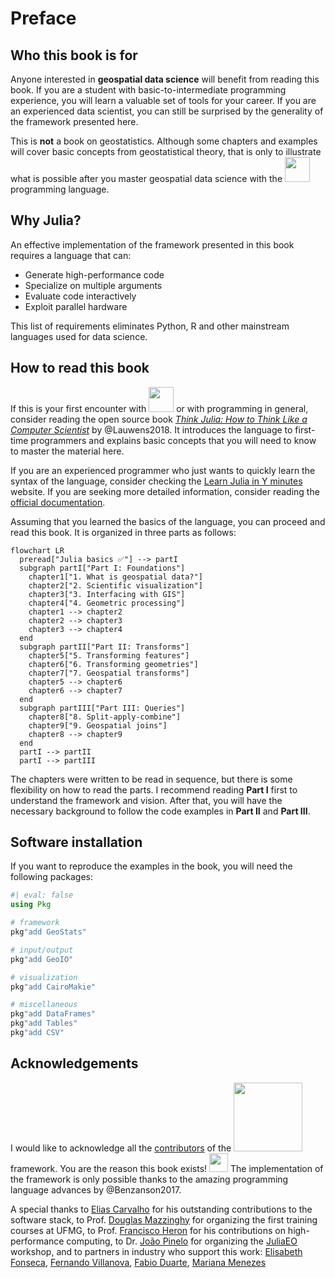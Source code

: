 # Preface {.unnumbered}

## Who this book is for

Anyone interested in **geospatial data science** will benefit from
reading this book. If you are a student with basic-to-intermediate
programming experience, you will learn a valuable set of tools
for your career. If you are an experienced data scientist, you
can still be surprised by the generality of the framework
presented here.

This is **not** a book on geostatistics. Although some chapters
and examples will cover basic concepts from geostatistical theory,
that is only to illustrate what is possible after you master
geospatial data science with the
[![](images/julia.svg){fig-alt="Julia" width=40px}](https://julialang.org)
programming language.

## Why Julia?

An effective implementation of the framework presented in this book
requires a language that can:

- Generate high-performance code
- Specialize on multiple arguments
- Evaluate code interactively
- Exploit parallel hardware

This list of requirements eliminates Python, R and other
mainstream languages used for data science.

## How to read this book

If this is your first encounter with
[![](images/julia.svg){fig-alt="Julia" width=40px}](https://julialang.org)
or with programming in general, consider reading the open source book
[*Think Julia: How to Think Like a Computer Scientist*](https://benlauwens.github.io/ThinkJulia.jl/latest/book.html)
by @Lauwens2018. It introduces the language to
first-time programmers and explains basic concepts that you will
need to know to master the material here.

If you are an experienced programmer who just wants to quickly
learn the syntax of the language, consider checking the
[Learn Julia in Y minutes](https://learnxinyminutes.com/docs/julia)
website. If you are seeking more detailed information, consider
reading the [official documentation](https://docs.julialang.org/en/v1).

Assuming that you learned the basics of the language, you can proceed
and read this book. It is organized in three parts as follows:

```mermaid
flowchart LR
  preread["Julia basics ✅"] --> partI
  subgraph partI["Part I: Foundations"]
    chapter1["1. What is geospatial data?"]
    chapter2["2. Scientific visualization"]
    chapter3["3. Interfacing with GIS"]
    chapter4["4. Geometric processing"]
    chapter1 --> chapter2
    chapter2 --> chapter3
    chapter3 --> chapter4
  end
  subgraph partII["Part II: Transforms"]
    chapter5["5. Transforming features"]
    chapter6["6. Transforming geometries"]
    chapter7["7. Geospatial transforms"]
    chapter5 --> chapter6
    chapter6 --> chapter7
  end
  subgraph partIII["Part III: Queries"]
    chapter8["8. Split-apply-combine"]
    chapter9["9. Geospatial joins"]
    chapter8 --> chapter9
  end
  partI --> partII
  partI --> partIII
```

The chapters were written to be read in sequence, but there is
some flexibility on how to read the parts. I recommend reading
**Part I** first to understand the framework and vision. After
that, you will have the necessary background to follow the code
examples in **Part II** and **Part III**.

## Software installation

If you want to reproduce the examples in the book, you will
need the following packages:

```julia
#| eval: false
using Pkg

# framework
pkg"add GeoStats"

# input/output
pkg"add GeoIO"

# visualization
pkg"add CairoMakie"

# miscellaneous
pkg"add DataFrames"
pkg"add Tables"
pkg"add CSV"
```

## Acknowledgements

I would like to acknowledge all the [contributors](https://github.com/JuliaEarth/GeoStats.jl#contributors) of the
[![](images/geostats.svg){fig-alt="GeoStats.jl" width=110px}](https://github.com/JuliaEarth/GeoStats.jl) framework.
You are the reason this book exists! [![](images/juliahearts.gif){fig-alt="JuliaHearts" width=30px}](https://julialang.org)
The implementation of the framework is only possible thanks to the amazing programming language advances by @Benzanson2017.

A special thanks to [Elias Carvalho](https://github.com/eliascarv) for his outstanding contributions to the software stack,
to Prof. [Douglas Mazzinghy](https://scholar.google.com.br/citations?user=yfnHmeEAAAAJ) for organizing the first training
courses at UFMG, to Prof. [Francisco Heron](https://scholar.google.com/citations?user=6-kN0tMAAAAJ) for his contributions
on high-performance computing, to Dr. [João Pinelo](https://www.aircentre.org/joao-pinelo) for organizing the
[JuliaEO](https://github.com/Arpeggeo/JuliaEO2023) workshop, and to partners in industry who support this work:
[Elisabeth Fonseca](https://www.linkedin.com/in/elisabeth-fonseca-geometallurgist),
[Fernando Villanova](https://www.linkedin.com/in/fernando-villanova-46a56534),
[Fabio Duarte](https://www.linkedin.com/in/fabio-terra-passos-duarte-89362555),
[Mariana Menezes](https://www.linkedin.com/in/mariana-menezes-42085852)